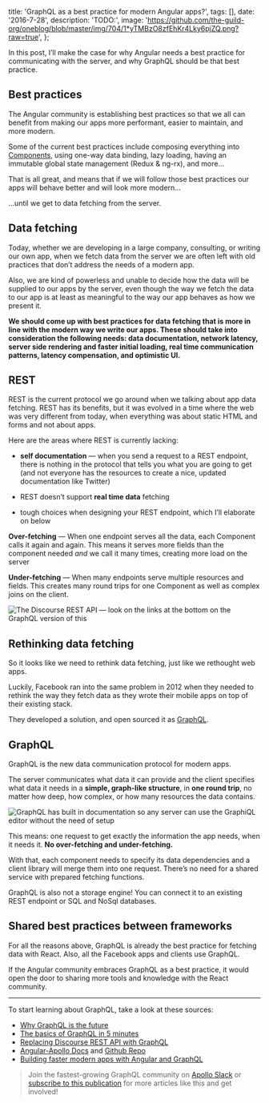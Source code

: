 
  title: 'GraphQL as a best practice for modern Angular apps?',
  tags: [],
  date: '2016-7-28',
  description: 'TODO:',
  image:
    'https://github.com/the-guild-org/oneblog/blob/master/img/704/1*yTMBzO8zfEhKr4Lky6pjZQ.png?raw=true',
};


In this post, I’ll make the case for why Angular needs a best practice for communicating with the server, and why GraphQL should be that best practice.

## Best practices

The Angular community is establishing best practices so that we all can benefit from making our apps more performant, easier to maintain, and more modern.

Some of the current best practices include composing everything into [Components](https://docs.angularjs.org/guide/component), using one-way data binding, lazy loading, having an immutable global state management (Redux & ng-rx), and more…

That is all great, and means that if we will follow those best practices our apps will behave better and will look more modern…

…until we get to data fetching from the server.

## Data fetching

Today, whether we are developing in a large company, consulting, or writing our own app, when we fetch data from the server we are often left with old practices that don’t address the needs of a modern app.

Also, we are kind of powerless and unable to decide how the data will be supplied to our apps by the server, even though the way we fetch the data to our app is at least as meaningful to the way our app behaves as how we present it.

**We should come up with best practices for data fetching that is more in line with the modern way we write our apps. These should take into consideration the following needs: data documentation, network latency, server side rendering and faster initial loading, real time communication patterns, latency compensation, and optimistic UI.**

## REST

REST is the current protocol we go around when we talking about app data fetching. REST has its benefits, but it was evolved in a time where the web was very different from today, when everything was about static HTML and forms and not about apps.

Here are the areas where REST is currently lacking:

- **self documentation** — when you send a request to a REST endpoint, there is nothing in the protocol that tells you what you are going to get (and not everyone has the resources to create a nice, updated documentation like Twitter)

- REST doesn’t support **real time data** fetching

- tough choices when designing your REST endpoint, which I’ll elaborate on below

**Over-fetching** — When one endpoint serves all the data, each Component calls it again and again. This means it serves more fields than the component needed _and_ we call it many times, creating more load on the server

**Under-fetching** — When many endpoints serve multiple resources and fields. This creates many round trips for one Component as well as complex joins on the client.

![](https://github.com/the-guild-org/oneblog/blob/master/img/704/1*d7JZJH23iJZONJV536q2iQ.png?raw=true 'The Discourse REST API — look on the links at the bottom on the GraphQL version of this')

## Rethinking data fetching

So it looks like we need to rethink data fetching, just like we rethought web apps.

Luckily, Facebook ran into the same problem in 2012 when they needed to rethink the way they fetch data as they wrote their mobile apps on top of their existing stack.

They developed a solution, and open sourced it as [GraphQL](http://graphql.org/).

## GraphQL

GraphQL is the new data communication protocol for modern apps.

The server communicates what data it can provide and the client specifies what data it needs in a **simple, graph-like structure**, in **one round trip**, no matter how deep, how complex, or how many resources the data contains.

![](https://github.com/the-guild-org/oneblog/blob/master/img/704/1*vPIBVnQZAlRws-aXo6kksQ.gif?raw=true 'GraphQL has built in documentation so any server can use the GraphiQL editor without the need of setup')

This means: one request to get exactly the information the app needs, when it needs it. **No over-fetching and under-fetching.**

With that, each component needs to specify its data dependencies and a client library will merge them into one request. There’s no need for a shared service with prepared fetching functions.

GraphQL is also not a storage engine! You can connect it to an existing REST endpoint or SQL and NoSql databases.

## Shared best practices between frameworks

For all the reasons above, GraphQL is already the best practice for fetching data with React. Also, all the Facebook apps and clients use GraphQL.

If the Angular community embraces GraphQL as a best practice, it would open the door to sharing more tools and knowledge with the React community.

---

To start learning about GraphQL, take a look at these sources:

- [Why GraphQL is the future](https://medium.com/apollo-stack/why-graphql-is-the-future-3bec28193807#.3wpy7r34b)
- [The basics of GraphQL in 5 minutes](https://medium.com/apollo-stack/the-basics-of-graphql-in-5-links-9e1dc4cac055#.uvh5c43kt)
- [Replacing Discourse REST API with GraphQL](https://medium.com/apollo-stack/discourse-in-graphql-part-1-ee1ffd8a22df#.ehvb5vgl1)
- [Angular-Apollo Docs](http://docs.apollostack.com/apollo-client/angular2.html) and [Github Repo](https://github.com/apollostack/angular2-apollo)
- [Building faster modern apps with Angular and GraphQL](http://www.graphql.com/articles/angular-graphql-faster-modern-apps)

> Join the fastest-growing GraphQL community on [Apollo Slack](http://www.apollostack.com/#slack) or [subscribe to this publication](https://medium.com/apollo-stack) for more articles like this and get involved!
